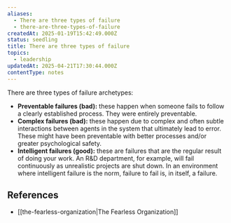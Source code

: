 ```yaml
---
aliases:
  - There are three types of failure
  - there-are-three-types-of-failure
createdAt: 2025-01-19T15:42:49.000Z
status: seedling
title: There are three types of failure
topics:
  - leadership
updatedAt: 2025-04-21T17:30:44.000Z
contentType: notes
---
```

There are three types of failure archetypes:

- **Preventable failures (bad):** these happen when someone fails to follow a clearly established process. They were entirely preventable.
- **Complex failures (bad):** these happen due to complex and often subtle interactions between agents in the system that ultimately lead to error. These might have been preventable with better processes and/or greater psychological safety.
- **Intelligent failures (good):** these are failures that are the regular result of doing your work. An R&D department, for example, will fail continuously as unrealistic projects are shut down. In an environment where intelligent failure is the norm, failure to fail is, in itself, a failure.

## References

- [[the-fearless-organization|The Fearless Organization]]
